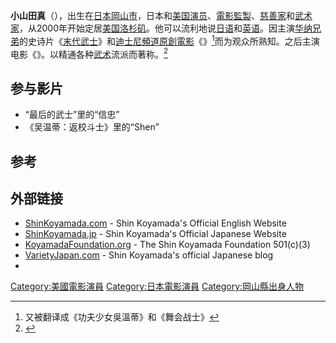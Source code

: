 {{Infobox entertainer
| name = Shin Koyamada <br>小山田 真 
| type = 男演员
| image =Koyamada in Malibu May 2015.jpg
| imagesize = 200px
| caption = Shin Koyamada 2015
| birthdate = {{birth date and age|1982|3|10}}
| location = [[日本|日本]][[岡山市|岡山市]]
| yearsactive = 2002年至今
| deathdate = 
| deathplace = 
| birthname = 小山田 真 <br> ''Koyamada Shin''
| othername =
| genre = 
| website = {{URL|http://www.shinkoyamada.com/}}
| academyawards = 
}}
'''小山田真'''（{{bd|1982年|3月10日}}），出生在[[日本|日本]][[岡山市|岡山市]]，日本和[[美国|美国]][[演员|演员]]、[[電影監製|電影監製]]、[[慈善家|慈善家]]和[[武术家|武术家]]，从2000年开始定居[[美国|美国]][[洛杉矶|洛杉矶]]。他可以流利地说[[日语|日语]]和[[英语|英语]]。因主演[[华纳兄弟|华纳兄弟]]的史诗片《[[末代武士|末代武士]]》和[[迪士尼頻道原創電影列表|迪士尼頻道原創電影]]《{{le|吴温蒂：返校斗士|Wendy Wu: Homecoming Warrior}}》<ref>又被翻译成《功夫少女吳溫蒂》和《舞会战士》</ref>而为观众所熟知。之后主演电影《{{le|Good Soil|Good Soil|希望的大地}}》。以精通各种[[武术|武术]]流派而著称。<ref>{{cite web |url=http://www.shinkoyamada.com |title=Shin Koyamada's remarkable martial arts skills |access-date=2009-03-28 |archive-date=2010-01-31 |archive-url=https://web.archive.org/web/20100131083133/http://www.shinkoyamada.com/ |dead-url=no }}</ref>

==参与影片==
*“最后的武士”里的“信忠”
*《吴温蒂：返校斗士》里的“Shen”

==参考==
{{reflist|2}}

==外部链接==
*[http://www.shinkoyamada.com/ ShinKoyamada.com] {{Wayback|url=http://www.shinkoyamada.com/ |date=20100131083133 }} - Shin Koyamada's Official English Website
*[https://web.archive.org/web/20090108123708/http://www.shinkoyamada.jp/ ShinKoyamada.jp] - Shin Koyamada's Official Japanese Website
*[http://www.koyamadafoundation.org KoyamadaFoundation.org] {{Wayback|url=http://www.koyamadafoundation.org/ |date=20150801202551 }} - The Shin Koyamada Foundation 501(c)(3)
*[http://varietyjapan.com/column/koyamada/u3eqp3000001y4u5.html VarietyJapan.com] {{Wayback|url=http://varietyjapan.com/column/koyamada/u3eqp3000001y4u5.html |date=20090216150940 }} - Shin Koyamada's official Japanese blog
*{{imdb name|1259103}}

{{Authority control}}
{{DEFAULTSORT:Koyamada, Shin}}

[[Category:美國電影演員|Category:美國電影演員]]
[[Category:日本電影演員|Category:日本電影演員]]
[[Category:岡山縣出身人物|Category:岡山縣出身人物]]
